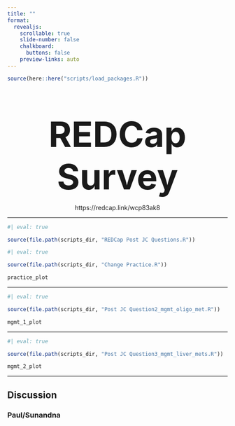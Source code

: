 ```yaml
---
title: ""
format:
  revealjs: 
    scrollable: true
    slide-number: false
    chalkboard: 
      buttons: false
    preview-links: auto
---
```


```r
source(here::here("scripts/load_packages.R"))
```


::: {style="text-align: center; margin-top: 5em"}
[**REDCap Survey**]{style="font-size:80px"}

https://redcap.link/wcp83ak8
:::

---


```r
#| eval: true

source(file.path(scripts_dir, "REDCap Post JC Questions.R"))
```

```r
#| eval: true

source(file.path(scripts_dir, "Change Practice.R"))

practice_plot
```

---

```r
#| eval: true

source(file.path(scripts_dir, "Post JC Question2_mgmt_oligo_met.R"))

mgmt_1_plot
```
---

```r
#| eval: true

source(file.path(scripts_dir, "Post JC Question3_mgmt_liver_mets.R"))

mgmt_2_plot
```

---

## Discussion

### Paul/Sunandna

